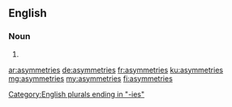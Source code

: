 ==English==

===Noun===
{{head|en|plural}}

# {{plural of|asymmetry|lang=en}}

[[Category:English plurals ending in "-ies"]]

[[ar:asymmetries]]
[[de:asymmetries]]
[[fr:asymmetries]]
[[ku:asymmetries]]
[[mg:asymmetries]]
[[my:asymmetries]]
[[fi:asymmetries]]